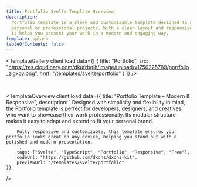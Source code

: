 ```yaml
---
title: Portfolio Svelte Template Overview
description:
  Portfolio template is a sleek and customizable template designed to showcase
  personal or professional projects. With a clean layout and responsive design,
  it helps you present your work in a modern and engaging way.
template: splash
tableOfContents: false
---
```



<TemplateGallery
	client:load
	data={[
		{
			title: "Portfolio",
			src: "https://res.cloudinary.com/dkufrbqih/image/upload/v1756225789/portfolio_zigxoy.png",
			href: "/templates/svelte/portfolio"
		}
	]}
/>

<br />

<TemplateOverview 
    client:load
    data={{ 
        title: "Portfolio Template – Modern & Responsive",
        description: `
        Designed with simplicity and flexibility in mind, the Portfolio template is perfect for developers, designers, and creatives who want to showcase their work professionally. Its modular structure makes it easy to adapt and extend to fit your personal brand.

        Fully responsive and customizable, this template ensures your portfolio looks great on any device, helping you stand out with a polished and modern presentation.
        `,
        tags: ["Svelte", "TypeScript", "Portfolio", "Responsive", "Free"],
        codeUrl: "https://github.com/dxdns/dxdns-kit",
        previewUrl: "/templates/svelte/portfolio"
    }}

/>
